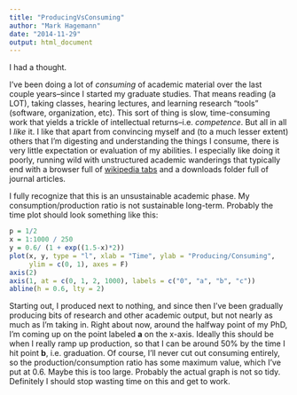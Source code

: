 ```yaml
---
title: "ProducingVsConsuming"
author: "Mark Hagemann"
date: "2014-11-29"
output: html_document
---
```


I had a thought.

I've been doing a lot of *consuming* of academic material over the last couple years--since I started my graduate studies. That means reading (a LOT), taking classes, hearing lectures, and learning research "tools" (software, organization, etc). This sort of thing is slow, time-consuming work that yields a trickle of intellectual returns--i.e. *competence*. But all in all I *like* it. I like that apart from convincing myself and (to a much lesser extent) others that I'm digesting and understanding the things I consume, there is very little expectation or evaluation of my abilities. I especially like doing it poorly, running wild with unstructured academic wanderings that typically end with a browser full of [wikipedia tabs](http://xkcd.com/214/) and a downloads folder full of journal articles.

I fully recognize that this is an unsustainable academic phase. My consumption/production ratio is not sustainable long-term. Probably the time plot should look something like this:

```r
p = 1/2
x = 1:1000 / 250
y = 0.6/ (1 + exp((1.5-x)*2))
plot(x, y, type = "l", xlab = "Time", ylab = "Producing/Consuming", 
     ylim = c(0, 1), axes = F)
axis(2)
axis(1, at = c(0, 1, 2, 1000), labels = c("0", "a", "b", "c"))
abline(h = 0.6, lty = 2)
```

Starting out, I produced next to nothing, and since then I've been gradually producing bits of research and other academic output, but not nearly as much as I'm taking in. Right about now, around the halfway point of my PhD, I'm coming up on the point labeled **a** on the x-axis. Ideally this should be when I really ramp up production, so that I can be around 50% by the time I hit point **b**, i.e. graduation. Of course, I'll never cut out consuming entirely, so the production/consumption ratio has some maximum value, which I've put at 0.6. Maybe this is too large. Probably the actual graph is not so tidy. Definitely I should stop wasting time on this and get to work.


